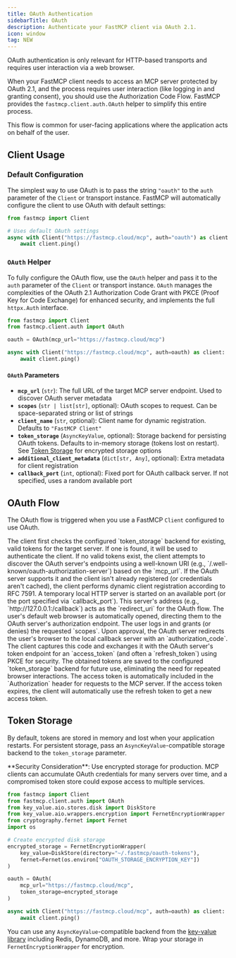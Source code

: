 ```yaml
---
title: OAuth Authentication
sidebarTitle: OAuth
description: Authenticate your FastMCP client via OAuth 2.1.
icon: window
tag: NEW
---
```



<VersionBadge version="2.6.0" />

<Tip>
OAuth authentication is only relevant for HTTP-based transports and requires user interaction via a web browser.
</Tip>

When your FastMCP client needs to access an MCP server protected by OAuth 2.1, and the process requires user interaction (like logging in and granting consent), you should use the Authorization Code Flow. FastMCP provides the `fastmcp.client.auth.OAuth` helper to simplify this entire process.

This flow is common for user-facing applications where the application acts on behalf of the user.

## Client Usage


### Default Configuration

The simplest way to use OAuth is to pass the string `"oauth"` to the `auth` parameter of the `Client` or transport instance. FastMCP will automatically configure the client to use OAuth with default settings:

```python {4}
from fastmcp import Client

# Uses default OAuth settings
async with Client("https://fastmcp.cloud/mcp", auth="oauth") as client:
    await client.ping()
```


### `OAuth` Helper

To fully configure the OAuth flow, use the `OAuth` helper and pass it to the `auth` parameter of the `Client` or transport instance. `OAuth` manages the complexities of the OAuth 2.1 Authorization Code Grant with PKCE (Proof Key for Code Exchange) for enhanced security, and implements the full `httpx.Auth` interface.

```python {2, 4, 6}
from fastmcp import Client
from fastmcp.client.auth import OAuth

oauth = OAuth(mcp_url="https://fastmcp.cloud/mcp")

async with Client("https://fastmcp.cloud/mcp", auth=oauth) as client:
    await client.ping()
```

#### `OAuth` Parameters

- **`mcp_url`** (`str`): The full URL of the target MCP server endpoint. Used to discover OAuth server metadata
- **`scopes`** (`str | list[str]`, optional): OAuth scopes to request. Can be space-separated string or list of strings
- **`client_name`** (`str`, optional): Client name for dynamic registration. Defaults to `"FastMCP Client"`
- **`token_storage`** (`AsyncKeyValue`, optional): Storage backend for persisting OAuth tokens. Defaults to in-memory storage (tokens lost on restart). See [Token Storage](#token-storage) for encrypted storage options
- **`additional_client_metadata`** (`dict[str, Any]`, optional): Extra metadata for client registration
- **`callback_port`** (`int`, optional): Fixed port for OAuth callback server. If not specified, uses a random available port


## OAuth Flow

The OAuth flow is triggered when you use a FastMCP `Client` configured to use OAuth.

<Steps>
<Step title="Token Check">
The client first checks the configured `token_storage` backend for existing, valid tokens for the target server. If one is found, it will be used to authenticate the client.
</Step>
<Step title="OAuth Server Discovery">
If no valid tokens exist, the client attempts to discover the OAuth server's endpoints using a well-known URI (e.g., `/.well-known/oauth-authorization-server`) based on the `mcp_url`.
</Step>
<Step title="Dynamic Client Registration">
If the OAuth server supports it and the client isn't already registered (or credentials aren't cached), the client performs dynamic client registration according to RFC 7591.
</Step>
<Step title="Local Callback Server">
A temporary local HTTP server is started on an available port (or the port specified via `callback_port`). This server's address (e.g., `http://127.0.0.1:<port>/callback`) acts as the `redirect_uri` for the OAuth flow.
</Step>
<Step title="Browser Interaction">
The user's default web browser is automatically opened, directing them to the OAuth server's authorization endpoint. The user logs in and grants (or denies) the requested `scopes`.
</Step>
<Step title="Authorization Code & Token Exchange">
Upon approval, the OAuth server redirects the user's browser to the local callback server with an `authorization_code`. The client captures this code and exchanges it with the OAuth server's token endpoint for an `access_token` (and often a `refresh_token`) using PKCE for security.
</Step>
<Step title="Token Caching">
The obtained tokens are saved to the configured `token_storage` backend for future use, eliminating the need for repeated browser interactions.
</Step>
<Step title="Authenticated Requests">
The access token is automatically included in the `Authorization` header for requests to the MCP server.
</Step>
<Step title="Refresh Token">
If the access token expires, the client will automatically use the refresh token to get a new access token.
</Step>
</Steps>

## Token Storage

<VersionBadge version="2.13.0" />

By default, tokens are stored in memory and lost when your application restarts. For persistent storage, pass an `AsyncKeyValue`-compatible storage backend to the `token_storage` parameter.

<Warning>
**Security Consideration**: Use encrypted storage for production. MCP clients can accumulate OAuth credentials for many servers over time, and a compromised token store could expose access to multiple services.
</Warning>

```python
from fastmcp import Client
from fastmcp.client.auth import OAuth
from key_value.aio.stores.disk import DiskStore
from key_value.aio.wrappers.encryption import FernetEncryptionWrapper
from cryptography.fernet import Fernet
import os

# Create encrypted disk storage
encrypted_storage = FernetEncryptionWrapper(
    key_value=DiskStore(directory="~/.fastmcp/oauth-tokens"),
    fernet=Fernet(os.environ["OAUTH_STORAGE_ENCRYPTION_KEY"])
)

oauth = OAuth(
    mcp_url="https://fastmcp.cloud/mcp",
    token_storage=encrypted_storage
)

async with Client("https://fastmcp.cloud/mcp", auth=oauth) as client:
    await client.ping()
```

You can use any `AsyncKeyValue`-compatible backend from the [key-value library](https://github.com/strawgate/py-key-value) including Redis, DynamoDB, and more. Wrap your storage in `FernetEncryptionWrapper` for encryption.
